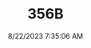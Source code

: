 ---
width: 6000
height: 4000
title: 356B
description: Royal Blue 1960 Porsche 356B Roadster shot in Austin, TX.
date: 8/22/2023 7:35:06 AM
cameraMake: Sony
cameraModel: ILCE-7M3
lens: E 35-150mm F2.0-F2.8 A058
settingsfStop: f/2.8
settingsISO: ISO 100
settingsShutter: 1/320
settingsFocalLength: 150 mm
---